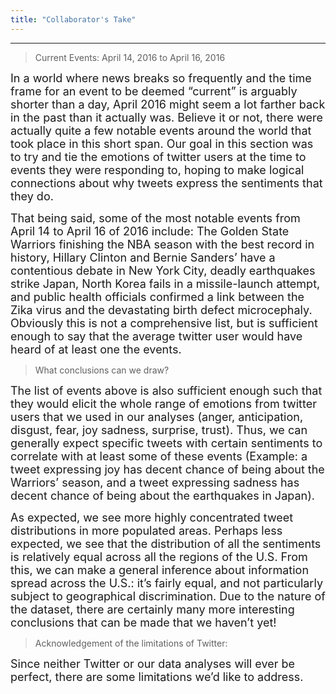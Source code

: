 ```yaml
---
title: "Collaborator's Take"
---
```


***

> Current Events: April 14, 2016 to April 16, 2016

<font size="4"> In a world where news breaks so frequently and the time frame for an event to be deemed "current" is arguably shorter than a day, April 2016 might seem a lot farther back in the past than it actually was. Believe it or not, there were actually quite a few notable events around the world that took place in this short span. Our goal in this section was to try and tie the emotions of twitter users at the time to events they were responding to, hoping to make logical connections about why tweets express the sentiments that they do. </font>

<font size="4"> That being said, some of the most notable events from April 14 to April 16 of 2016 include: The Golden State Warriors finishing the NBA season with the best record in history, Hillary Clinton and Bernie Sanders' have a contentious debate in New York City, deadly earthquakes strike Japan, North Korea fails in a missile-launch attempt, and public health officials confirmed a link between the Zika virus and the devastating birth defect microcephaly. Obviously this is not a comprehensive list, but is sufficient enough to say that the average twitter user would have heard of at least one the events. </font>

> What conclusions can we draw?

<font size="4"> The list of events above is also sufficient enough such that they would elicit the whole range of emotions from twitter users that we used in our analyses (anger, anticipation, disgust, fear, joy sadness, surprise, trust). Thus, we can generally expect specific tweets with certain sentiments to correlate with at least some of these events (Example: a tweet expressing joy has decent chance of being about the Warriors' season, and a tweet expressing sadness has decent chance of being about the earthquakes in Japan). </font>

<font size="4"> As expected, we see more highly concentrated tweet distributions in more populated areas. Perhaps less expected, we see that the distribution of all the sentiments is relatively equal across all the regions of the U.S. From this, we can make a general inference about information spread across the U.S.: it's fairly equal, and not particularly subject to geographical discrimination. Due to the nature of the dataset, there are certainly many more interesting conclusions that can be made that we haven't yet! </font>

> Acknowledgement of the limitations of Twitter:

<font size="4"> Since neither Twitter or our data analyses will ever be perfect, there are some limitations we'd like to address. 
